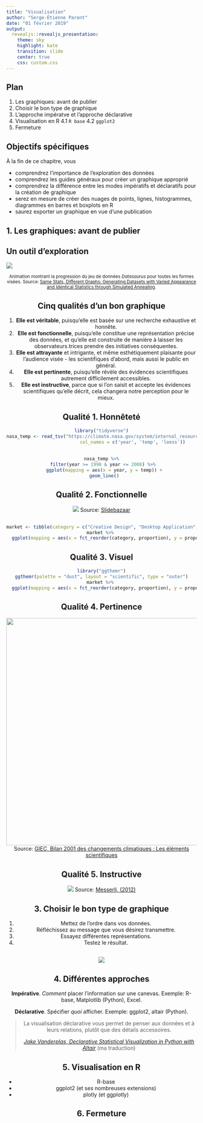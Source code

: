 ```yaml
---
title: "Visualisation"
author: "Serge-Étienne Parent"
date: "01 février 2019"
output:
  revealjs::revealjs_presentation:
    theme: sky
    highlight: kate
    transition: slide
    center: true
    css: custom.css
---
```


## Plan

<!-- 0. Intro -->

1. Les graphiques: avant de publier
2. Choisir le bon type de graphique
3. L'approche impératve et l'approche déclarative
4. Visualisation en R
4.1 `R base`
4.2 `ggplot2`
5. Fermeture

## Objectifs spécifiques

À la fin de ce chapitre, vous

- comprendrez l'importance de l'exploration des données
- comprendrez les guides généraux pour créer un graphique approprié
- comprendrez la différence entre les modes impératifs et déclaratifs pour la création de graphique
- serez en mesure de créer des nuages de points, lignes, histogrammes, diagrammes en barres et boxplots en R
- saurez exporter un graphique en vue d'une publication

<!-- 1. Les tableaux et leur organisation -->

## 1. Les graphiques: avant de publier

## Un outil d'exploration

<small>![](https://d2f99xq7vri1nk.cloudfront.net/DinoSequentialSmaller.gif)
<center>Animation montrant la progression du jeu de données *Datasaurus* pour toutes les formes visées. Source: [Same Stats, Different Graphs: Generating Datasets with Varied Appearance and Identical Statistics through Simulated Annealing](https://www.autodeskresearch.com/publications/samestats).</small>

## Cinq qualités d'un bon graphique

1. **Elle est véritable**, puisqu'elle est basée sur une recherche exhaustive et honnête.
2. **Elle est fonctionnelle**, puisqu'elle constitue une représentation précise des données, et qu'elle est construite de manière à laisser les observateurs.trices prendre des initiatives conséquentes.
3. **Elle est attrayante** et intrigante, et même esthétiquement plaisante pour l'audience visée - les scientifiques d'abord, mais aussi le public en général.
4. **Elle est pertinente**, puisqu'elle révèle des évidences scientifiques autrement difficilement accessibles.
5. **Elle est instructive**, parce que si l'on saisit et accepte les évidences scientifiques qu'elle décrit, cela changera notre perception pour le mieux.

## Qualité 1. Honnêteté

```r
library("tidyverse")
nasa_temp <- read_tsv("https://climate.nasa.gov/system/internal_resources/details/original/647_Global_Temperature_Data_File.txt",
                       col_names = c('year', 'temp', 'loess'))
```

##

```r
nasa_temp %>%
  filter(year >= 1998 & year <= 2008) %>% 
  ggplot(mapping = aes(x = year, y = temp)) +
  geom_line()
```

## Qualité 2. Fonctionnelle

![](images/3d-Pie-Chart1.jpg)
Source: [Slidebazaar](https://slidebazaar.com/items/free-3d-pie-chart-powerpoint-template/)

##

```r
market <- tibble(category = c("Creative Design", "Desktop Application", "Commercial Print Ad", "Mobile App Design"), proportion = c(16, 24, 10, 50))
market %>% 
  ggplot(mapping = aes(x = fct_reorder(category, proportion), y = proportion)) + geom_col() + labs(x = "", y = "Proportion") + coord_flip()
```

## Qualité 3. Visuel

```r
library("ggthemr")
ggthemr(palette = "dust", layout = "scientific", type = "outer")
market %>% 
  ggplot(mapping = aes(x = fct_reorder(category, proportion), y = proportion)) + geom_col() + labs(x = "", y = "Proportion") + coord_flip()
```

## Qualité 4. Pertinence

<img src="../../images/03_mann-hockey-stick-2001.png" width="600">
<center>Source: [GIEC, Bilan 2001 des changements climatiques : Les éléments scientifiques](https://www.ipcc.ch/pdf/climate-changes-2001/scientific-basis/scientific-spm-ts-fr.pdf)</center>

## Qualité 5. Instructive

![](images/chocolat-nobel.png)
Source: [Messerli, (2012)](https://www.nejm.org/doi/full/10.1056/NEJMon1211064)


<!-- 3. et 4. -->

## 3. Choisir le bon type de graphique

1. Mettez de l'ordre dans vos données.
1. Réfléchissez au message que vous désirez transmettre.
1. Essayez différentes représentations.
1. Testez le résultat.

## 

[![](../../images/03_poster.png)](https://ft.com/vocabulary)


## 4. Différentes approches

**Impérative**. *Comment* placer l'information sur une canevas. Exemple: R-base, Matplotlib (Python), Excel.

**Déclarative**. Spécifier *quoi* afficher. Exemple: ggplot2, altair (Python).

> La visualisation déclarative vous permet de penser aux données et à leurs relations, plutôt que des détails accessoires.
>
> [*Jake Vanderplas, Declarative Statistical Visualization in Python with Altair*](https://www.youtube.com/watch?v=FytuB8nFHPQ) (ma traduction)

<!-- 5. Visualisation en R  -->

## 5. Visualisation en R

- R-base
- ggplot2 (et ses nombreuses extensions)
- plotly (et ggplotly)





<!-- 6. Fermeture -->

## 6. Fermeture